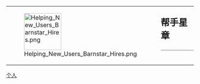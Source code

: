 
{| style="border: 1px solid {{{border|gray}}}; background-color: {{{color|#fdffe7}}};"
|rowspan="2" valign="middle" | [[File:Helping New Users Barnstar Hires.png|100px]]
|rowspan="2" |
|style="font-size: x-large; padding: 0; vertical-align: middle; height: 1.1em;" | '''帮手星章'''
|-
|style="vertical-align: middle; border-top: 1px solid gray;" | {{{1}}}
|}
<noinclude>
[[Category:维基星章模板|个人]]</noinclude>